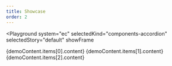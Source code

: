 ```yaml
---
title: Showcase
order: 2
---
```




<Playground
  system="ec"
  selectedKind="components-accordion"
  selectedStory="default"
  showFrame
>
  <Accordion>
    <AccordionItem
      toggle={demoContent.items[0].toggle}
      id={demoContent.items[0].id}
      level={demoContent.items[0].level}
    >
      {demoContent.items[0].content}
    </AccordionItem>
    <AccordionItem
      toggle={demoContent.items[1].toggle}
      id={demoContent.items[1].id}
      level={demoContent.items[1].level}
    >
      {demoContent.items[1].content}
    </AccordionItem>
    <AccordionItem
      toggle={demoContent.items[2].toggle}
      id={demoContent.items[2].id}
      level={demoContent.items[2].level}
    >
      {demoContent.items[2].content}
    </AccordionItem>
  </Accordion>
</Playground>
